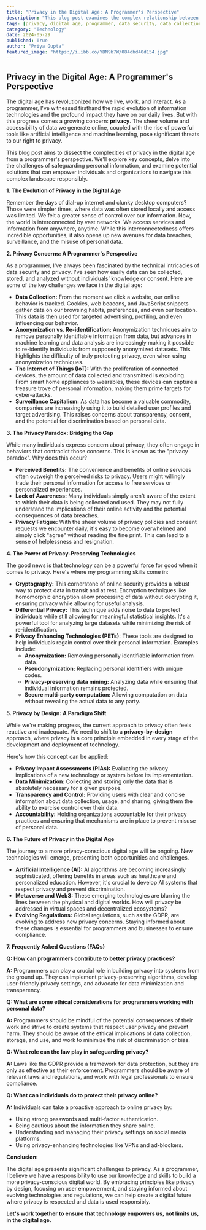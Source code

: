 ```yaml
---
title: "Privacy in the Digital Age: A Programmer's Perspective"
description: "This blog post examines the complex relationship between privacy and technology in the digital age from a programmer's viewpoint. It explores challenges like data collection, anonymization, and the rise of the Internet of Things, as well as potential solutions like cryptography and privacy-enhancing technologies."
tags: [privacy, digital age, programmer, data security, data collection, surveillance, anonymization, re-identification, IoT, AI, metaverse, web3, cryptography, differential privacy, privacy-enhancing technologies, GDPR, ethics]
category: "Technology"
date: 2024-05-29
published: True
author: "Priya Gupta"
featured_image: "https://i.ibb.co/YBN9b7W/084dbd40d154.jpg"
---
```


##  Privacy in the Digital Age: A Programmer's Perspective

The digital age has revolutionized how we live, work, and interact. As a programmer, I've witnessed firsthand the rapid evolution of information technologies and the profound impact they have on our daily lives. But with this progress comes a growing concern: **privacy**. The sheer volume and accessibility of data we generate online, coupled with the rise of powerful tools like artificial intelligence and machine learning, pose significant threats to our right to privacy. 

This blog post aims to dissect the complexities of privacy in the digital age from a programmer's perspective. We'll explore key concepts, delve into the challenges of safeguarding personal information, and examine potential solutions that can empower individuals and organizations to navigate this complex landscape responsibly.

**1.  The Evolution of Privacy in the Digital Age**

Remember the days of dial-up internet and clunky desktop computers? Those were simpler times, where data was often stored locally and access was limited. We felt a greater sense of control over our information. Now, the world is interconnected by vast networks. We access services and information from anywhere, anytime.  While this interconnectedness offers incredible opportunities, it also opens up new avenues for data breaches, surveillance, and the misuse of personal data.

**2.  Privacy Concerns: A Programmer's Perspective**

As a programmer, I've always been fascinated by the technical intricacies of data security and privacy. I've seen how easily data can be collected, stored, and analyzed without individuals' knowledge or consent.  Here are some of the key challenges we face in the digital age:

* **Data Collection:** From the moment we click a website, our online behavior is tracked. Cookies, web beacons, and JavaScript snippets gather data on our browsing habits, preferences, and even our location. This data is then used for targeted advertising, profiling, and even influencing our behavior.
* **Anonymization vs. Re-identification:** Anonymization techniques aim to remove personally identifiable information from data, but advances in machine learning and data analysis are increasingly making it possible to re-identify individuals from supposedly anonymized datasets. This highlights the difficulty of truly protecting privacy, even when using anonymization techniques.
* **The Internet of Things (IoT):** With the proliferation of connected devices, the amount of data collected and transmitted is exploding. From smart home appliances to wearables, these devices can capture a treasure trove of personal information, making them prime targets for cyber-attacks. 
* **Surveillance Capitalism:** As data has become a valuable commodity, companies are increasingly using it to build detailed user profiles and target advertising. This raises concerns about transparency, consent, and the potential for discrimination based on personal data.

**3.  The Privacy Paradox: Bridging the Gap**

While many individuals express concern about privacy, they often engage in behaviors that contradict those concerns. This is known as the "privacy paradox". Why does this occur?

* **Perceived Benefits:**  The convenience and benefits of online services often outweigh the perceived risks to privacy. Users might willingly trade their personal information for access to free services or personalized experiences.
* **Lack of Awareness:** Many individuals simply aren't aware of the extent to which their data is being collected and used. They may not fully understand the implications of their online activity and the potential consequences of data breaches.
* **Privacy Fatigue:** With the sheer volume of privacy policies and consent requests we encounter daily, it's easy to become overwhelmed and simply click "agree" without reading the fine print. This can lead to a sense of helplessness and resignation.

**4.  The Power of Privacy-Preserving Technologies**

The good news is that technology can be a powerful force for good when it comes to privacy.  Here's where my programming skills come in:

* **Cryptography:** This cornerstone of online security provides a robust way to protect data in transit and at rest. Encryption techniques like homomorphic encryption allow processing of data without decrypting it, ensuring privacy while allowing for useful analysis.
* **Differential Privacy:** This technique adds noise to data to protect individuals while still allowing for meaningful statistical insights. It's a powerful tool for analyzing large datasets while minimizing the risk of re-identification.
* **Privacy Enhancing Technologies (PETs):** These tools are designed to help individuals regain control over their personal information. Examples include:
    * **Anonymization:** Removing personally identifiable information from data.
    * **Pseudonymization:** Replacing personal identifiers with unique codes.
    * **Privacy-preserving data mining:** Analyzing data while ensuring that individual information remains protected.
    * **Secure multi-party computation:**  Allowing computation on data without revealing the actual data to any party.

**5.  Privacy by Design: A Paradigm Shift**

While we're making progress, the current approach to privacy often feels reactive and inadequate.  We need to shift to a **privacy-by-design** approach, where privacy is a core principle embedded in every stage of the development and deployment of technology. 

Here's how this concept can be applied:

* **Privacy Impact Assessments (PIAs):**  Evaluating the privacy implications of a new technology or system before its implementation.
* **Data Minimization:** Collecting and storing only the data that is absolutely necessary for a given purpose.
* **Transparency and Control:** Providing users with clear and concise information about data collection, usage, and sharing, giving them the ability to exercise control over their data.
* **Accountability:** Holding organizations accountable for their privacy practices and ensuring that mechanisms are in place to prevent misuse of personal data.

**6.  The Future of Privacy in the Digital Age**

The journey to a more privacy-conscious digital age will be ongoing. New technologies will emerge, presenting both opportunities and challenges.

* **Artificial Intelligence (AI):** AI algorithms are becoming increasingly sophisticated, offering benefits in areas such as healthcare and personalized education. However, it's crucial to develop AI systems that respect privacy and prevent discrimination.
* **Metaverse and Web3:**  These emerging technologies are blurring the lines between the physical and digital worlds. How will privacy be addressed in virtual spaces and decentralized ecosystems?
* **Evolving Regulations:** Global regulations, such as the GDPR, are evolving to address new privacy concerns. Staying informed about these changes is essential for programmers and businesses to ensure compliance.

**7.  Frequently Asked Questions (FAQs)**

**Q: How can programmers contribute to better privacy practices?**

**A:** Programmers can play a crucial role in building privacy into systems from the ground up. They can implement privacy-preserving algorithms, develop user-friendly privacy settings, and advocate for data minimization and transparency.

**Q: What are some ethical considerations for programmers working with personal data?**

**A:** Programmers should be mindful of the potential consequences of their work and strive to create systems that respect user privacy and prevent harm.  They should be aware of the ethical implications of data collection, storage, and use, and work to minimize the risk of discrimination or bias.

**Q: What role can the law play in safeguarding privacy?**

**A:** Laws like the GDPR provide a framework for data protection, but they are only as effective as their enforcement.  Programmers should be aware of relevant laws and regulations, and work with legal professionals to ensure compliance.

**Q: What can individuals do to protect their privacy online?**

**A:** Individuals can take a proactive approach to online privacy by:
* Using strong passwords and multi-factor authentication.
* Being cautious about the information they share online.
* Understanding and managing their privacy settings on social media platforms.
* Using privacy-enhancing technologies like VPNs and ad-blockers.

**Conclusion:**

The digital age presents significant challenges to privacy.  As a programmer, I believe we have a responsibility to use our knowledge and skills to build a more privacy-conscious digital world. By embracing principles like privacy by design, focusing on user empowerment, and staying informed about evolving technologies and regulations, we can help create a digital future where privacy is respected and data is used responsibly.

**Let's work together to ensure that technology empowers us, not limits us, in the digital age.**

